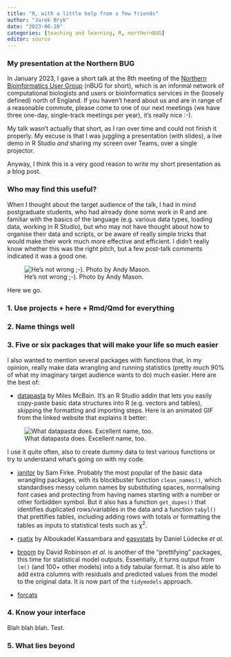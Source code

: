 ```yaml
---
title: "R, with a little help from a few friends"
author: "Jarek Bryk"
date: "2023-06-28"
categories: [teaching and learning, R, northernBUG]
editor: source
---
```


### My presentation at the Northern BUG

In January 2023, I gave a short talk at the 8th meeting of the [Northern Bioinformatics User Group](https://northernbug.github.io/) (nBUG for short), which is an informal network of computational biologists and users or bioinformatics services in the (loosely defined) north of England. If you haven't heard about us and are in range of a reasonable commute, please come to one of our next meetings (we have three one-day, single-track meetings per year), it's really nice :-).

My talk wasn't actually that short, as I ran over time and could not finish it properly. My excuse is that I was juggling a presentation (with slides), a live demo in R Studio *and* sharing my screen over Teams, over a single projector.

Anyway, I think this is a very good reason to write my short presentation as a blog post.

### Who may find this useful?

When I thought about the target audience of the talk, I had in mind postgraduate students, who had already done some work in R and are familiar with the basics of the language (e.g. various data types, loading data, working in R Studio), but who may not have thought about how to organise their data and scripts, or be aware of really simple tricks that would make their work much more effective and efficient. I didn't really know whether this was the right pitch, but a few post-talk comments indicated it was a good one.

![He's not wrong ;-). Photo by Andy Mason.](completely_wrong.jpeg){fig-alt="Photo of the author in front of the presentation slide with a title \"I may be completely wrong\"" fig-align="left"}

Here we go.

### 1. Use projects + here + Rmd/Qmd for everything

### 2. Name things well

### 3. Five or six packages that will make your life so much easier

I also wanted to mention several packages with functions that, in my opinion, really make data wrangling and running statistics (pretty much 90% of what my imaginary target audience wants to do) much easier. Here are the best of:

-   [datapasta](https://milesmcbain.github.io/datapasta/) by Miles McBain. It's an R Studio addin that lets you easily copy-paste basic data structures into R (e.g. vectors and tables), skipping the formatting and importing steps. Here is an animated GIF from the linked website that explains it better:

![What datapasta does. Excellent name, too.](datapasta.gif){fig-alt="Animated GIF demonstrating what datapasta does" fig-align="left"}

I use it quite often, also to create dummy data to test various functions or try to understand what's going on with my code.

-   [janitor](https://sfirke.github.io/janitor/) by Sam Firke. Probably the most popular of the basic data wrangling packages, with its blockbuster function `clean_names()`, which standardises messy column names by substituting spaces, normalising font cases and protecting from having names starting with a number or other forbidden symbol. But it also has a function `get_dupes()` that identifies duplicated rows/variables in the data and a function `tabyl()` that prettifies tables, including adding rows with totals or formatting the tables as inputs to statistical tests such as χ^2^.

-   [rsatix](https://rpkgs.datanovia.com/rstatix/) by Alboukadel Kassambara and [easystats](https://easystats.github.io/easystats/) by Daniel Lüdecke *et al.*

-   [broom](https://broom.tidymodels.org/index.html) by David Robinson *et al.* is another of the "prettifying" packages, this time for statistical model outputs. Essentially, it turns output from `lm()` (and 100+ other models) into a tidy tabular format. It is also able to add extra columns with residuals and predicted values from the model to the original data. It is now part of the `tidymodels` approach.

-   [forcats]()

### 4. Know your interface

Blah blah blah. Test.

### 5. What lies beyond
